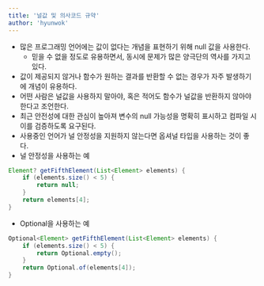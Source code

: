 ```yaml
---
title: '널값 및 의사코드 규약'
author: 'hyunwok'
---
```


- 많은 프로그래밍 언어에는 값이 없다는 개념을 표현하기 위해 null 값을 사용한다.
    - 믿을 수 없을 정도로 유용하면서, 동시에 문제가 많은 양극단의 역사를 가지고 있다.
- 값이 제공되지 않거나 함수가 원하는 결과를 반환할 수 없는 경우가 자주 발생하기에 개념이 유용하다.
- 어떤 사람은 널값을 사용하지 말아야, 혹은 적어도 함수가 널값을 반환하지 않아야 한다고 조언한다.
- 최근 안전성에 대한 관심이 높아져 변수의 null 가능성을 명확히 표시하고 컴파일 시 이를 검증하도록 요구된다.
- 사용중인 언어가 널 안정성을 지원하지 않는다면 옵셔널 타입을 사용하는 것이 좋다.
- 널 안정성을 사용하는 예
```java
Element? getFifthElement(List<Element> elements) { 
    if (elements.size() < 5) { 
        return null;
    }
    return elements[4];
}
```

- Optional을 사용하는 예
```java
Optional<Element> getFifthElement(List<Element> elements) { 
    if (elements.size() < 5) { 
        return Optional.empty();
    }
    return Optional.of(elements[4]);
}
```